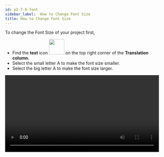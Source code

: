 ```yaml
---
id: p2-7-8-font
sidebar_label:  How to Change Font Size
title: How to Change Font Size
---
```


To change the Font Size of your project first, 

- Find the **text** icon <img src="/scribeAssetsV2/how-to/font-size.png" width="50px" alt=""/> on the top right corner of the **Translation column.**
- Select the small letter A to make the font size smaller.
- Select the big letter A to make the font size larger. 

<video controls src="/scribeAssetsV2/how-to/change-font.mov" width="100%" type="video/mov"/>